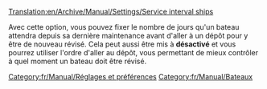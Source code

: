 [[Translation:en/Archive/Manual/Settings/Service interval ships]]


Avec cette option, vous pouvez fixer le nombre de jours qu'un bateau attendra depuis sa dernière maintenance avant d'aller à un dépôt pour y être de nouveau révisé. Cela peut aussi être mis à '''désactivé''' et vous pourrez utiliser l'ordre d'aller au dépôt, vous permettant de mieux contrôler à quel moment un bateau doit être révisé.
[[Category:fr/Manual/Réglages et préférences]]
[[Category:fr/Manual/Bateaux]]
{{fr/Amorce}}
